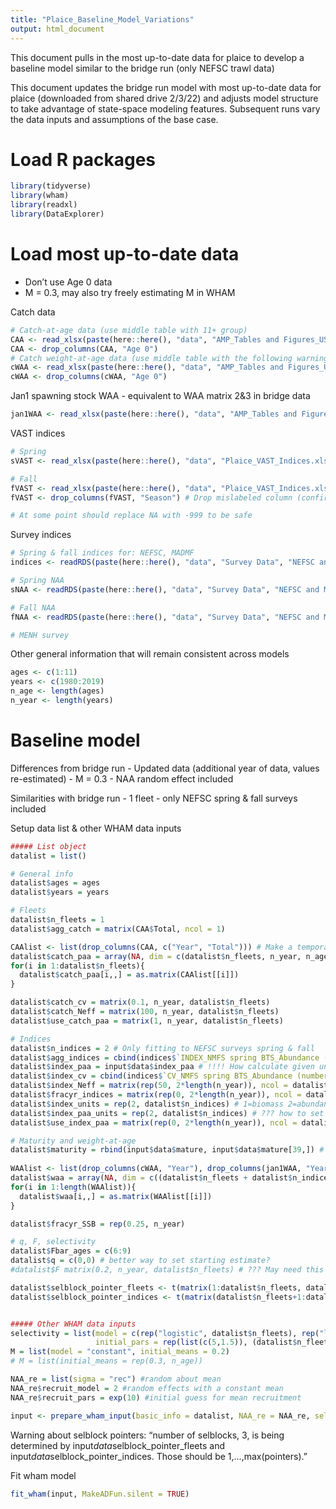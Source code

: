 ```yaml
---
title: "Plaice_Baseline_Model_Variations"
output: html_document
---
```


This document pulls in the most up-to-date data for plaice to develop a baseline model similar to the bridge run (only NEFSC trawl data)

This document updates the bridge run model with most up-to-date data for plaice (downloaded from shared drive 2/3/22) and adjusts model structure to take advantage of state-space modeling features. Subsequent runs vary the data inputs and assumptions of the base case.

# Load R packages
```r
library(tidyverse)
library(wham)
library(readxl)
library(DataExplorer)
```

# Load most up-to-date data
- Don't use Age 0 data
- M = 0.3, may also try freely estimating M in WHAM

Catch data
```r
# Catch-at-age data (use middle table with 11+ group)
CAA <- read_xlsx(paste(here::here(), "data", "AMP_Tables and Figures_USE THIS.xlsx", sep="/"), sheet = 15, skip = 2, range = "AA3:AN43")
CAA <- drop_columns(CAA, "Age 0") 
# Catch weight-at-age data (use middle table with the following warning: PLUS GROUP 11+ MID-YEAR WEIGHTS (NEED TO ADDRESS THE SHADED CLLS WITH DECREASING WTS)) - equivalent to WAA matrix 1 in bridge data
cWAA <- read_xlsx(paste(here::here(), "data", "AMP_Tables and Figures_USE THIS.xlsx", sep="/"), sheet = 16, range = "AB3:AN43")
cWAA <- drop_columns(cWAA, "Age 0") 
```

Jan1 spawning stock WAA - equivalent to WAA matrix 2&3 in bridge data
```r
jan1WAA <- read_xlsx(paste(here::here(), "data", "AMP_Tables and Figures_USE THIS.xlsx", sep="/"), sheet = 17, skip = 2, range = "A3:L43") 
```

VAST indices
```r
# Spring
sVAST <- read_xlsx(paste(here::here(), "data", "Plaice_VAST_Indices.xlsx", sep="/"), sheet = 1)

# Fall
fVAST <- read_xlsx(paste(here::here(), "data", "Plaice_VAST_Indices.xlsx", sep="/"), sheet = 2)
fVAST <- drop_columns(fVAST, "Season") # Drop mislabeled column (confirmed with AHansell 2/3/22)

# At some point should replace NA with -999 to be safe
```

Survey indices
```r
# Spring & fall indices for: NEFSC, MADMF
indices <- readRDS(paste(here::here(), "data", "Survey Data", "NEFSC and MADMF", "AMPLAsurveyData", "Indices.rds", sep="/"))

# Spring NAA
sNAA <- readRDS(paste(here::here(), "data", "Survey Data", "NEFSC and MADMF", "AMPLAsurveyData", "NAASpring.rds", sep="/"))

# Fall NAA
fNAA <- readRDS(paste(here::here(), "data", "Survey Data", "NEFSC and MADMF", "AMPLAsurveyData", "NAAFall.rds", sep="/"))

# MENH survey
```

Other general information that will remain consistent across models
```r
ages <- c(1:11)
years <- c(1980:2019)
n_age <- length(ages)
n_year <- length(years)
```


# Baseline model
Differences from bridge run
- Updated data (additional year of data, values re-estimated)
- M = 0.3
- NAA random effect included

Similarities with bridge run
- 1 fleet
- only NEFSC spring & fall surveys included

Setup data list & other WHAM data inputs
```r
##### List object
datalist = list()

# General info
datalist$ages = ages
datalist$years = years

# Fleets 
datalist$n_fleets = 1
datalist$agg_catch = matrix(CAA$Total, ncol = 1)

CAAlist <- list(drop_columns(CAA, c("Year", "Total"))) # Make a temporary list of catch-at-age by fleet (exclude, year & Total columns)
datalist$catch_paa = array(NA, dim = c(datalist$n_fleets, n_year, n_age)) # setup array
for(i in 1:datalist$n_fleets){
  datalist$catch_paa[i,,] = as.matrix(CAAlist[[i]])
}

datalist$catch_cv = matrix(0.1, n_year, datalist$n_fleets)
datalist$catch_Neff = matrix(100, n_year, datalist$n_fleets)
datalist$use_catch_paa = matrix(1, n_year, datalist$n_fleets)

# Indices
datalist$n_indices = 2 # Only fitting to NEFSC surveys spring & fall
datalist$agg_indices = cbind(indices$`INDEX_NMFS spring BTS_Abundance (numbers/tow)`, indices$`INDEX_NMFS fall BTS_Abundance (numbers/tow)`) # spring and fall #/tow !!!! How change units to #/tow?
datalist$index_paa = input$data$index_paa # !!!! How calculate given units???
datalist$index_cv = cbind(indices$`CV_NMFS spring BTS_Abundance (numbers/tow)`, indices$`CV_NMFS fall BTS_Abundance (numbers/tow)`) 
datalist$index_Neff = matrix(rep(50, 2*length(n_year)), ncol = datalist$n_indices, nrow = n_year) # ??? less arbitrary way to specify this
datalist$fracyr_indices = matrix(rep(0, 2*length(n_year)), ncol = datalist$n_indices, nrow = n_year) # Survey at start of year (i.e. month 1)
datalist$index_units = rep(2, datalist$n_indices) # 1=biomass 2=abundance # ??? how to set to #/tow
datalist$index_paa_units = rep(2, datalist$n_indices) # ??? how to set to #/tow
datalist$use_index_paa = matrix(rep(0, 2*length(n_year)), ncol = datalist$n_indices, nrow = n_year) # Currently not used

# Maturity and weight-at-age
datalist$maturity = rbind(input$data$mature, input$data$mature[39,]) # pull matrix from ASAP file ??? Where to get this for updated assessment
	  
WAAlist <- list(drop_columns(cWAA, "Year"), drop_columns(jan1WAA, "Year"), drop_columns(jan1WAA, "Year"),drop_columns(cWAA, "Year") , drop_columns(jan1WAA, "Year")) # Make a temporary list of weight-at-age by fleet, index, total catch, SSB (length = (datalist$n_fleets + datalist$n_indices + 2)) ??? use jan1WAA for surveyWAA? (currently done)
datalist$waa = array(NA, dim = c((datalist$n_fleets + datalist$n_indices + 2), n_year, n_age)) # setup array
for(i in 1:length(WAAlist)){
  datalist$waa[i,,] = as.matrix(WAAlist[[i]]) 
}

datalist$fracyr_SSB = rep(0.25, n_year)

# q, F, selectivity
datalist$Fbar_ages = c(6:9)
datalist$q = c(0,0) # better way to set starting estimate?
#datalist$F matrix(0.2, n_year, datalist$n_fleets) # ??? May need this

datalist$selblock_pointer_fleets <- t(matrix(1:datalist$n_fleets, datalist$n_fleets, n_year))
datalist$selblock_pointer_indices <- t(matrix(datalist$n_fleets+1:datalist$n_indices, datalist$n_indices, n_year)) # borrow from ASAP file


##### Other WHAM data inputs
selectivity = list(model = c(rep("logistic", datalist$n_fleets), rep("logistic", datalist$n_indices)), # Type of selectivity
                   initial_pars = rep(list(c(5,1.5)), (datalist$n_fleets + datalist$n_indices)))
M = list(model = "constant", initial_means = 0.2)
# M = list(initial_means = rep(0.3, n_age))

NAA_re = list(sigma = "rec") #random about mean
NAA_re$recruit_model = 2 #random effects with a constant mean
NAA_re$recruit_pars = exp(10) #initial guess for mean recruitment

input <- prepare_wham_input(basic_info = datalist, NAA_re = NAA_re, selectivity = selectivity, M = M)
```
Warning about selblock pointers: "number of selblocks, 3, is being determined by input$data$selblock_pointer_fleets and input$data$selblock_pointer_indices. Those should be 1,...,max(pointers)."

Fit wham model
```r
fit_wham(input, MakeADFun.silent = TRUE)
```






